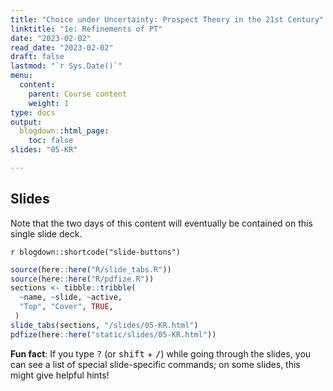 ```yaml
---
title: "Choice under Uncertainty: Prospect Theory in the 21st Century"
linktitle: "1e: Refinements of PT"
date: "2023-02-02"
read_date: "2023-02-02"
draft: false
lastmod: "`r Sys.Date()`"
menu:
  content:
    parent: Course content
    weight: 1
type: docs
output:
  blogdown::html_page:
    toc: false
slides: "05-KR"

---
```


## Slides

Note that the two days of this content will eventually be contained on this single slide deck.

`r blogdown::shortcode("slide-buttons")`

```r
source(here::here("R/slide_tabs.R"))
source(here::here("R/pdfize.R"))
sections <- tibble::tribble(
  ~name, ~slide, ~active,
  "Top", "Cover", TRUE,
 )
slide_tabs(sections, "/slides/05-KR.html")
pdfize(here::here("static/slides/05-KR.html"))
```


:::fyi
**Fun fact**: If you type <kbd>?</kbd> (or <kbd>shift</kbd> + <kbd>/</kbd>) while going through the slides, you can see a list of special slide-specific commands; on some slides, this might give helpful hints!
:::
